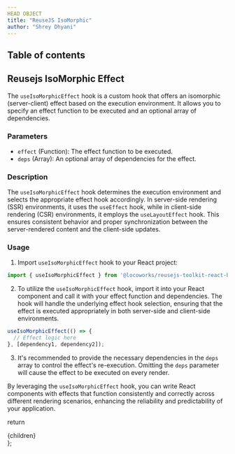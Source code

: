 ```yaml
---
HEAD OBJECT
title: "ReuseJS IsoMorphic"
author: "Shrey Dhyani"
---
```



## Table of contents

## Reusejs IsoMorphic Effect

The `useIsoMorphicEffect` hook is a custom hook that offers an isomorphic (server-client) effect based on the execution environment. It allows you to specify an effect function to be executed and an optional array of dependencies.

### Parameters

- `effect` (Function): The effect function to be executed.
- `deps` (Array): An optional array of dependencies for the effect.

### Description

The `useIsoMorphicEffect` hook determines the execution environment and selects the appropriate effect hook accordingly. In server-side rendering (SSR) environments, it uses the `useEffect` hook, while in client-side rendering (CSR) environments, it employs the `useLayoutEffect` hook. This ensures consistent behavior and proper synchronization between the server-rendered content and the client-side updates.

### Usage

1. Import `useIsoMorphicEffect` hook to your React project:

```jsx
import { useIsoMorphicEffect } from '@locoworks/reusejs-toolkit-react-hook';
```

2. To utilize the `useIsoMorphicEffect` hook, import it into your React component and call it with your effect function and dependencies. The hook will handle the underlying effect hook selection, ensuring that the effect is executed appropriately in both server-side and client-side environments.

```jsx
useIsoMorphicEffect(() => {
  // Effect logic here
}, [dependency1, dependency2]);
```

3. It's recommended to provide the necessary dependencies in the `deps` array to control the effect's re-execution. Omitting the `deps` parameter will cause the effect to be executed on every render.

By leveraging the `useIsoMorphicEffect` hook, you can write React components with effects that function consistently and correctly across different rendering scenarios, enhancing the reliability and predictability of your application.

  return <SiteWrapper toc={toc}><div className="prose max-w-full mx-4 pb-10" >{children}</div></SiteWrapper>
};
